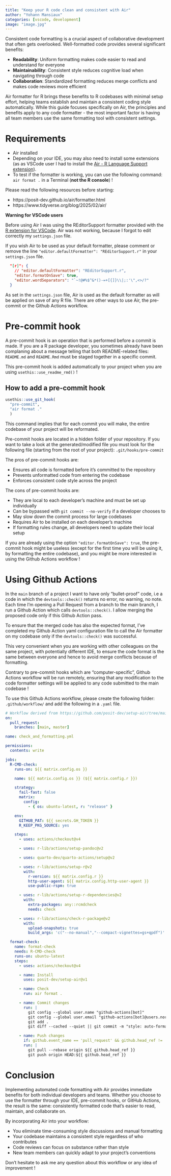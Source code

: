 ```yaml
---
title: "Keep your R code clean and consistent with Air"
author: "Yohann Mansiaux"
categories: [vscode, development]
image: "image.jpg"
---
```


Consistent code formatting is a crucial aspect of collaborative development that often gets overlooked. Well-formatted code provides several significant benefits:

- **Readability**: Uniform formatting makes code easier to read and understand for everyone
- **Maintainability**: Consistent style reduces cognitive load when navigating through code
- **Collaboration**: Standardized formatting reduces merge conflicts and makes code reviews more efficient

Air formatter for R brings these benefits to R codebases with minimal setup effort, helping teams establish and maintain a consistent coding style automatically. While this guide focuses specifically on Air, the principles and benefits apply to any code formatter - the most important factor is having all team members use the same formatting tool with consistent settings.

# Requirements

- Air installed
- Depending on your IDE, you may also need to install some extensions (as as VSCode user I had to install the [Air - R Language Support extension](https://marketplace.visualstudio.com/items?itemName=Posit.air-vscode)).
- To test if the formatter is working, you can use the following command: `air format .` in a Terminal (**not the R console**) !

Please read the following resources before starting:

- https://posit-dev.github.io/air/formatter.html
- https://www.tidyverse.org/blog/2025/02/air/

**Warning for VSCode users**

Before using Air I was using the REditorSupport formatter provided with the [R extension for VSCode](https://github.com/REditorSupport/vscode-R). Air was not working, because I forgot to edit correctly my `settings.json` file.

If you wish Air to be used as your default formatter, please comment or remove the line `"editor.defaultFormatter": "REditorSupport.r"` in your `settings.json` file.

``` json
  "[r]": {
    // "editor.defaultFormatter": "REditorSupport.r",
    "editor.formatOnSave": true,
    "editor.wordSeparators": "`~!@#%$^&*()-=+[{]}\\|;:'\",<>/?"
  }
```

As set in the `settings.json` file, Air is used as the default formatter as will be applied on save of any R file. There are other ways to use Air, the pre-commit or the Github Actions workflow.

# Pre-commit hook

A pre-commit hook is an operation that is performed before a commit is made. If you are a R package developer, you sometimes already have been complaning about a message telling that both README-related files: `README.md` and `README.Rmd` must be staged together in a specific commit.

This pre-commit hook is added automatically to your project when you are using `usethis::use_readme_rmd()` ! 

## How to add a pre-commit hook

``` r
usethis::use_git_hook(
  "pre-commit",
  "air format ."
  )
```

This command implies that for each commit you will make, the entire codebase of your project will be reformated.

Pre-commit hooks are located in a hidden folder of your repository. If you want to take a look at the generated/modified file you must look for the following file (starting from the root of your project): `.git/hooks/pre-commit`

The pros of pre-commit hooks are:

- Ensures all code is formatted before it's committed to the repository
- Prevents unformatted code from entering the codebase
- Enforces consistent code style across the project

The cons of pre-commit hooks are:

- They are local to each developer's machine and must be set up individually
- Can be bypassed with `git commit --no-verify` if a developer chooses to
- May slow down the commit process for large codebases
- Requires Air to be installed on each developer's machine
- If formatting rules change, all developers need to update their local setup

If you are already using the option `"editor.formatOnSave": true`, the pre-commit hook might be useless (except for the first time you will be using it, by formatting the entire codebase), and you might be more interested in using the Github Actions workflow !

# Using Github Actions

In the `main` branch of a project I want to have only "bullet-proof" code, i.e a code in which the `devtools::check()` returns no error, no warning, no note. Each time I'm opening a Pull Request from a branch to the main branch, I run a Github Action which calls `devtools::check()`. I allow merging the proposed code only if this Github Action pass.

To ensure that the merged code has also the expected format, I've completed my Github Action yaml configuration file to call the Air formatter on my codebase only if the `devtools::check()` was successful.

This very convenient when you are working with other colleagues on the same project, with potentially different IDE, to ensure the code format is the same between everyone and hence to avoid merge conflicts because of formatting.

Contrary to pre-commit hooks which are "computer-specific", Github Actions workflow will be run remotely, ensuring that any modification to the code formatter settings will be applied to any code submitted to the main codebase !

To use this Github Actions workflow, please create the following folder: `.github/workflow/` and add the following in a `.yaml` file.

```yaml
# Workflow derived from https://github.com/posit-dev/setup-air/tree/main/examples
on:
  pull_request:
    branches: [main, master]

name: check_and_formatting.yml

permissions:
  contents: write

jobs:
  R-CMD-check:
    runs-on: ${{ matrix.config.os }}

    name: ${{ matrix.config.os }} (${{ matrix.config.r }})

    strategy:
      fail-fast: false
      matrix:
        config:
          - { os: ubuntu-latest, r: "release" }

    env:
      GITHUB_PAT: ${{ secrets.GH_TOKEN }}
      R_KEEP_PKG_SOURCE: yes

    steps:
      - uses: actions/checkout@v4

      - uses: r-lib/actions/setup-pandoc@v2

      - uses: quarto-dev/quarto-actions/setup@v2

      - uses: r-lib/actions/setup-r@v2
        with:
          r-version: ${{ matrix.config.r }}
          http-user-agent: ${{ matrix.config.http-user-agent }}
          use-public-rspm: true

      - uses: r-lib/actions/setup-r-dependencies@v2
        with:
          extra-packages: any::rcmdcheck
          needs: check

      - uses: r-lib/actions/check-r-package@v2
        with:
          upload-snapshots: true
          build_args: 'c("--no-manual","--compact-vignettes=gs+qpdf")'

  format-check:
    name: format-check
    needs: R-CMD-check
    runs-on: ubuntu-latest
    steps:
      - uses: actions/checkout@v4

      - name: Install
        uses: posit-dev/setup-air@v1

      - name: Check
        run: air format .

      - name: Commit changes
        run: |
          git config --global user.name "github-actions[bot]"
          git config --global user.email "github-actions[bot]@users.noreply.github.com"
          git add .
          git diff --cached --quiet || git commit -m "style: auto-format code via air format"

      - name: Push changes
        if: github.event_name == 'pull_request' && github.head_ref != ''
        run: |
          git pull --rebase origin ${{ github.head_ref }}
          git push origin HEAD:${{ github.head_ref }}

```

# Conclusion

Implementing automated code formatting with Air provides immediate benefits for both individual developers and teams. Whether you choose to use the formatter through your IDE, pre-commit hooks, or GitHub Actions, the result is the same: consistently formatted code that's easier to read, maintain, and collaborate on.

By incorporating Air into your workflow:

- You eliminate time-consuming style discussions and manual formatting
- Your codebase maintains a consistent style regardless of who contributes
- Code reviews can focus on substance rather than style
- New team members can quickly adapt to your project's conventions

Don't hesitate to ask me any question about this workflow or any idea of improvement !